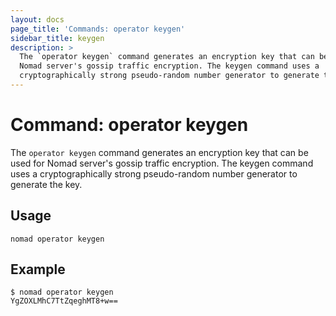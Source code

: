 ```yaml
---
layout: docs
page_title: 'Commands: operator keygen'
sidebar_title: keygen
description: >
  The `operator keygen` command generates an encryption key that can be used for
  Nomad server's gossip traffic encryption. The keygen command uses a
  cryptographically strong pseudo-random number generator to generate the key.
---
```


# Command: operator keygen

The `operator keygen` command generates an encryption key that can be used for
Nomad server's gossip traffic encryption. The keygen command uses a
cryptographically strong pseudo-random number generator to generate the key.

## Usage

```plaintext
nomad operator keygen
```

## Example

```shell-session
$ nomad operator keygen
YgZOXLMhC7TtZqeghMT8+w==
```
